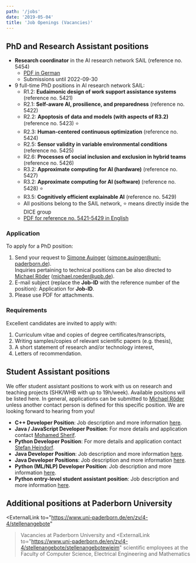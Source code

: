 ```yaml
---
path: '/jobs'
date: '2019-05-04'
title: 'Job Openings (Vacancies)'
---
```


## PhD and Research Assistant positions

-  **Research coordinator** in the AI research network SAIL (reference no. 5454)
    - [PDF in German](https://www.uni-paderborn.de/fileadmin/zv/4-4/stellenangebote/Kennziffer5454.pdf)
    - Submissions until 2022-09-30
- 9 full-time PhD positions in AI research network SAIL:
    - R1.2: **Eudaimonic design of work support assistance systems** (reference no. 5421)
    - R2.1: **Self-aware AI, prosilience, and preparedness** (reference no. 5422)
    - R2.2: **Apoptosis of data and models (with aspects of R3.2)** (reference no. 5423) ⭐
    - R2.3: **Human-centered continuous optimization** (reference no. 5424)
    - R2.5: **Sensor validity in variable environmental conditions** (reference no. 5425)
    - R2.6: **Processes of social inclusion and exclusion in hybrid teams** (reference no. 5426)
    - R3.2: **Approximate computing for AI (hardware)** (reference no. 5427)
    - R3.2: **Approximate computing for AI (software)** (reference no. 5428) ⭐
    - R3.5: **Cognitively efficient explainable AI** (reference no. 5429)
    - All positions belong to the SAIL network, ⭐ means directly inside the DICE group
    - [PDF for reference no. 5421-5429 in English](https://www.uni-paderborn.de/fileadmin/zv/4-4/stellenangebote/Kennziffer5421-5429.pdf)


### Application

To apply for a PhD position:

1. Send your request to [Simone Auinger](/SimoneAuinger) (<a href="mailto:simone.auinger@uni-paderborn.de">simone.auinger@uni-paderborn.de</a>).  
   Inquiries pertaining to technical positions can be also directed to [Michael Röder](/MichaelRoeder) (<a href="mailto:michael.roeder@upb.de">michael.roeder@upb.de</a>).
2. E-mail subject (replace the __Job-ID__ with the reference number of the position): Application for __Job-ID__.
3. Please use PDF for attachments.


### Requirements

Excellent candidates are invited to apply with:

1. Curriculum vitae and copies of degree certificates/transcripts,
2. Writing samples/copies of relevant scientific papers (e.g. thesis),
3. A short statement of research and/or technology interest,
4. Letters of recommendation.


## Student Assistant positions

We offer student assistant positions to work with us on research and teaching projects (SHK/WHB with up to 19h/week). Available positions will be listed here. In general, applications can be submitted to [Michael Röder](/MichaelRoeder) unless another contact person is defined for this specific position. We are looking forward to hearing from you!

- **C++ Developer Position**: Job description and more information [here](/cpp-student-job).
- **Java / JavaScript Developer Position**: For more details and application contact [Mohamed Sherif](/MohamedAhmedSherif).
- **Python Developer Position**: For more details and application contact [Stefan Heindorf](/StefanHeindorf).
- **Java Developer Position**: Job description and more information [here](/hiring/tebaqa-student-job).
- **Java Developer Positions**: Job description and more information [here](/hiring/gerbil-dev-student-job).
- **Python (ML/NLP) Developer Position**: Job description and more information [here](/hiring/porque-student-job).
- **Python entry-level student assistant position**: Job description and more information [here](/hiring/ontolearn-student-job).


## Additional positions at Paderborn University

<ExternalLink
     to="https://www.uni-paderborn.de/en/zv/4-4/stellenangebote"
   >Vacancies at Paderborn University</ExternalLink> and <ExternalLink
     to="https://www.uni-paderborn.de/en/zv/4-4/stellenangebote/stellenangebotewieim"
   >scientific employees at the Faculty of Computer Science, Electrical Engineering and Mathematics</ExternalLink>
